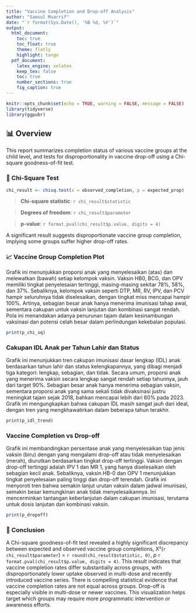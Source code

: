 ```yaml
---
title: "Vaccine Completion and Drop-off Analysis"
author: "Samsul Muarrif"
date: "`r format(Sys.Date(), '%B %d, %Y')`"
output:
  html_document:
    toc: true
    toc_float: true
    theme: flatly
    highlight: tango
  pdf_document:
    latex_engine: xelatex
    keep_tex: false
    toc: true
    number_sections: true
    fig_caption: true
---
```


```r
knitr::opts_chunk$set(echo = TRUE, warning = FALSE, message = FALSE)
library(tidyverse)
library(ggpubr)
```

## 📊 Overview

This report summarizes completion status of various vaccine groups at the child
level, and tests for disproportionality in vaccine drop-off using a Chi-square
goodness-of-fit test.

### 🧪 Chi-Square Test
```r
chi_result <- chisq.test(x = observed_completion, p = expected_prop)
```

> **Chi-square statistic**: `r chi_result$statistic`

> **Degrees of freedom**: `r chi_result$parameter`

> **p-value**: `r format.pval(chi_result$p.value, digits = 4)`

A significant result suggests disproportionate vaccine group completion, implying some groups suffer higher drop-off rates.

### 📈 Vaccine Group Completion Plot
Grafik ini menunjukkan proporsi anak yang menyelesaikan (atas) dan melewatkan (bawah) setiap kelompok vaksin. Vaksin HB0, BCG, dan OPV memiliki tingkat penyelesaian tertinggi, masing-masing sekitar 78%, 58%, dan 37%. Sebaliknya, kelompok vaksin seperti DTP, MR, RV, IPV, dan PCV hampir seluruhnya tidak diselesaikan, dengan tingkat miss mencapai hampir 100%. Artinya, sebagian besar anak hanya menerima imunisasi tahap awal, sementara cakupan untuk vaksin lanjutan dan kombinasi sangat rendah. Pola ini menandakan adanya penurunan tajam dalam kesinambungan vaksinasi dan potensi celah besar dalam perlindungan kekebalan populasi.
```r
print(p_chi_sq)
```

### Cakupan IDL Anak per Tahun Lahir dan Status
Grafik ini menunjukkan tren cakupan imunisasi dasar lengkap (IDL) anak berdasarkan tahun lahir dan status kelengkapannya, yang dibagi menjadi tiga kategori: lengkap, sebagian, dan tidak. Secara umum, proporsi anak yang menerima vaksin secara lengkap sangat rendah setiap tahunnya, jauh dari target 90%. Sebagian besar anak hanya menerima sebagian vaksin, sementara proporsi anak yang sama sekali tidak divaksinasi justru meningkat tajam sejak 2018, bahkan mencapai lebih dari 60% pada 2023. Grafik ini mengungkapkan bahwa cakupan IDL masih sangat jauh dari ideal, dengan tren yang mengkhawatirkan dalam beberapa tahun terakhir.
```r
print(p_idl_trend)
```

### Vaccine Completion vs Drop-off
Grafik ini membandingkan persentase anak yang menyelesaikan tiap jenis vaksin (biru) dengan yang mengalami drop-off atau tidak menyelesaikan (merah), diurutkan berdasarkan tingkat drop-off tertinggi. Vaksin dengan drop-off tertinggi adalah IPV 1 dan MR 1, yang hanya diselesaikan oleh sebagian kecil anak. Sebaliknya, vaksin HB-0 dan OPV 1 menunjukkan tingkat penyelesaian paling tinggi dan drop-off terendah. Grafik ini menyoroti tren bahwa semakin lanjut urutan vaksin dalam jadwal imunisasi, semakin besar kemungkinan anak tidak menyelesaikannya. Ini mencerminkan tantangan keberlanjutan dalam cakupan imunisasi, terutama untuk dosis lanjutan dan kombinasi vaksin.
```r
print(p_dropoff)
```


### 📌 Conclusion

A Chi-square goodness-of-fit test revealed a highly significant discrepancy between expected and observed vaccine group completions, X²(`r chi_result$parameter`) = `r round(chi_result$statistic, 0)`, *p* `r format.pval(chi_result$p.value, digits = 4)`. This result indicates that vaccine completion rates differ substantially across groups, with disproportionately lower uptake observed in multi-dose and recently introduced vaccine series.
There is compelling statistical evidence that vaccine completion rates are not equal across groups. Drop-off is especially visible in multi-dose or newer vaccines. This visualization helps target which groups may require more programmatic intervention or awareness efforts.
